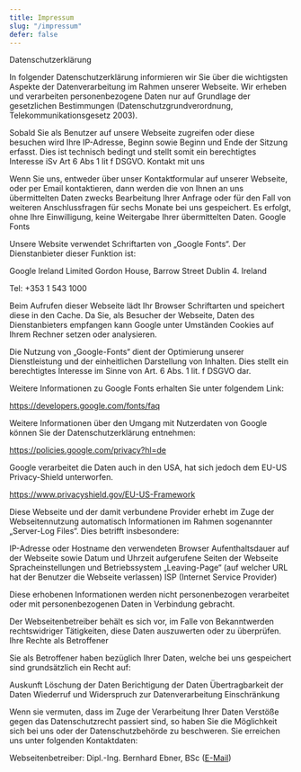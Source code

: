 ```yaml
---
title: Impressum
slug: "/impressum"
defer: false
---
```

Datenschutzerklärung

In folgender Datenschutzerklärung informieren wir Sie über die wichtigsten Aspekte der Datenverarbeitung im Rahmen unserer Webseite. Wir erheben und verarbeiten personenbezogene Daten nur auf Grundlage der gesetzlichen Bestimmungen (Datenschutzgrundverordnung, Telekommunikationsgesetz 2003).

Sobald Sie als Benutzer auf unsere Webseite zugreifen oder diese besuchen wird Ihre IP-Adresse, Beginn sowie Beginn und Ende der Sitzung erfasst. Dies ist technisch bedingt und stellt somit ein berechtigtes Interesse iSv Art 6 Abs 1 lit f DSGVO.
Kontakt mit uns

Wenn Sie uns, entweder über unser Kontaktformular auf unserer Webseite, oder per Email kontaktieren, dann werden die von Ihnen an uns übermittelten Daten zwecks Bearbeitung Ihrer Anfrage oder für den Fall von weiteren Anschlussfragen für sechs Monate bei uns gespeichert. Es erfolgt, ohne Ihre Einwilligung, keine Weitergabe Ihrer übermittelten Daten.
Google Fonts

Unsere Website verwendet Schriftarten von „Google Fonts“. Der Dienstanbieter dieser Funktion ist:

Google Ireland Limited Gordon House, Barrow Street Dublin 4. Ireland

Tel: +353 1 543 1000

Beim Aufrufen dieser Webseite lädt Ihr Browser Schriftarten und speichert diese in den Cache. Da Sie, als Besucher der Webseite, Daten des Dienstanbieters empfangen kann Google unter Umständen Cookies auf Ihrem Rechner setzen oder analysieren.

Die Nutzung von „Google-Fonts“ dient der Optimierung unserer Dienstleistung und der einheitlichen Darstellung von Inhalten. Dies stellt ein berechtigtes Interesse im Sinne von Art. 6 Abs. 1 lit. f DSGVO dar.

Weitere Informationen zu Google Fonts erhalten Sie unter folgendem Link:

<a href="https://developers.google.com/fonts/faq" target="_blank">https://developers.google.com/fonts/faq</a>

Weitere Informationen über den Umgang mit Nutzerdaten von Google können Sie der Datenschutzerklärung entnehmen:

<a href="https://policies.google.com/privacy?hl=de" target="_blank">https://policies.google.com/privacy?hl=de</a>

Google verarbeitet die Daten auch in den USA, hat sich jedoch dem
EU-US Privacy-Shield unterworfen.

<a href="https://www.privacyshield.gov/EU-US-Framework" target="_blank">https://www.privacyshield.gov/EU-US-Framework</a>

Diese Webseite und der damit verbundene Provider erhebt im Zuge der Webseitennutzung automatisch Informationen im Rahmen sogenannter „Server-Log Files“. Dies betrifft insbesondere:

IP-Adresse oder Hostname
den verwendeten Browser
Aufenthaltsdauer auf der Webseite sowie Datum und Uhrzeit
aufgerufene Seiten der Webseite
Spracheinstellungen und Betriebssystem
„Leaving-Page“ (auf welcher URL hat der Benutzer die Webseite verlassen)
ISP (Internet Service Provider)

Diese erhobenen Informationen werden nicht personenbezogen verarbeitet oder mit personenbezogenen Daten in Verbindung gebracht.

Der Webseitenbetreiber behält es sich vor, im Falle von Bekanntwerden rechtswidriger Tätigkeiten, diese Daten auszuwerten oder zu überprüfen.
Ihre Rechte als Betroffener

Sie als Betroffener haben bezüglich Ihrer Daten, welche bei uns gespeichert sind grundsätzlich ein Recht auf:

Auskunft
Löschung der Daten
Berichtigung der Daten
Übertragbarkeit der Daten
Wiederruf und Widerspruch zur Datenverarbeitung
Einschränkung

Wenn sie vermuten, dass im Zuge der Verarbeitung Ihrer Daten Verstöße gegen das Datenschutzrecht passiert sind, so haben Sie die Möglichkeit sich bei uns oder der Datenschutzbehörde zu beschweren.
Sie erreichen uns unter folgenden Kontaktdaten:

Webseitenbetreiber: Dipl.-Ing. Bernhard Ebner, BSc ([E-Mail](mailto:ebner.bernhard98@gmx.at?subject=Anfrage%20(Website)))
